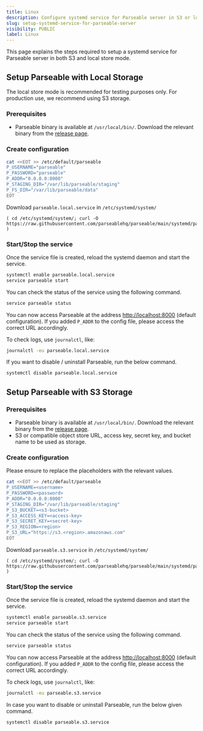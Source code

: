 ```yaml
---
title: Linux
description: Configure systemd service for Parseable server in S3 or local store mode. Simplify management and ensure reliable operation. Learn how now!
slug: setup-systemd-service-for-parseable-server
visibility: PUBLIC
label: Linux
---
```


<head>
<title>How to Setup Systemd Service for Parseable Server? | Parseable</title>
<meta charSet="utf-8" />
<meta name="twitter:card" content="summary" />
</head>

This page explains the steps required to setup a systemd service for Parseable server in both S3 and local store mode.

## Setup Parseable with Local Storage

The local store mode is recommended for testing purposes only. For production use, we recommend using S3 storage.

### Prerequisites

- Parseable binary is available at `/usr/local/bin/`. Download the relevant binary from the [release page](https://github.com/parseablehq/parseable/releases).

### Create configuration

```sh
cat <<EOT >> /etc/default/parseable
P_USERNAME="parseable"
P_PASSWORD="parseable"
P_ADDR="0.0.0.0:8000"
P_STAGING_DIR="/var/lib/parseable/staging"
P_FS_DIR="/var/lib/parseable/data"
EOT
```

Download `parseable.local.service` in  `/etc/systemd/system/`

```
( cd /etc/systemd/system/; curl -O https://raw.githubusercontent.com/parseablehq/parseable/main/systemd/parseable.local.service )
```

### Start/Stop the service

Once the service file is created, reload the systemd daemon and start the service.

```bash
systemctl enable parseable.local.service
service parseable start
```

You can check the status of the service using the following command.

```bash
service parseable status
```

You can now access Parseable at the address [http://localhost:8000](http://localhost:8000) (default configuration). If you added `P_ADDR` to the config file, please access the correct URL accordingly.

To check logs, use `journalctl`, like:

```bash
journalctl -eu parseable.local.service
```

If you want to disable / uninstall Parseable, run the below command.

```bash
systemctl disable parseable.local.service
```

## Setup Parseable with S3 Storage

### Prerequisites

- Parseable binary is available at `/usr/local/bin/`. Download the relevant binary from the [release page](https://github.com/parseablehq/parseable/releases).
- S3 or compatible object store URL, access key, secret key, and bucket name to be used as storage.

### Create configuration

Please ensure to replace the placeholders with the relevant values.

```sh
cat <<EOT >> /etc/default/parseable
P_USERNAME=<username>
P_PASSWORD=<password>
P_ADDR="0.0.0.0:8000"
P_STAGING_DIR="/var/lib/parseable/staging"
P_S3_BUCKET=<s3-bucket>
P_S3_ACCESS_KEY=<access-key>
P_S3_SECRET_KEY=<secret-key>
P_S3_REGION=<region>
P_S3_URL="https://s3.<region>.amazonaws.com"
EOT
```

Download `parseable.s3.service` in  `/etc/systemd/system/`

```
( cd /etc/systemd/system/; curl -O https://raw.githubusercontent.com/parseablehq/parseable/main/systemd/parseable.s3.service )
```

### Start/Stop the service

Once the service file is created, reload the systemd daemon and start the service.

```bash
systemctl enable parseable.s3.service
service parseable start
```

You can check the status of the service using the following command.

```bash
service parseable status
```

You can now access Parseable at the address [http://localhost:8000](http://localhost:8000) (default configuration). If you added `P_ADDR` to the config file, please access the correct URL accordingly.

To check logs, use `journalctl`, like:

```bash
journalctl -eu parseable.s3.service
```

In case you want to disable or uninstall Parseable, run the below given command.

```bash
systemctl disable parseable.s3.service
```
